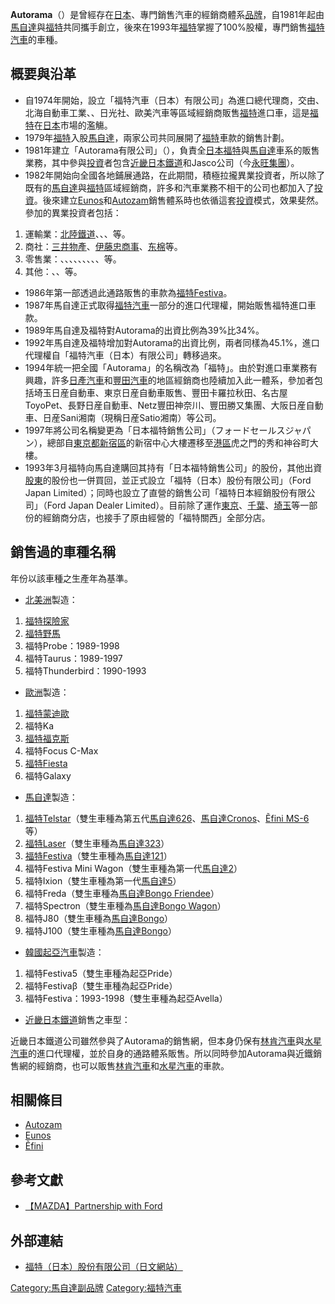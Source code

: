 '''Autorama'''（{{lang-ja|オートラマ}}）是曾經存在[[日本|日本]]、專門銷售汽車的經銷商體系[[品牌|品牌]]，自1981年起由[[馬自達|馬自達]]與[[福特汽車|福特]]共同攜手創立，後來在1993年[[福特汽車|福特]]掌握了100%股權，專門銷售[[福特汽車|福特汽車]]的車種。

== 概要與沿革 ==
* 自1974年開始，設立「福特汽車（日本）有限公司」為進口總代理商，交由{{link-ja|近鐵汽車|近鉄モータース}}、北海自動車工業、{{link-ja|龜井汽車|カメイ}}、日光社、歐美汽車等區域經銷商販售[[福特汽車|福特]]進口車，這是[[福特汽車|福特]]在[[日本|日本]]市場的濫觴。
* 1979年[[福特汽車|福特]]入股[[馬自達|馬自達]]，兩家公司共同展開了[[福特汽車|福特]]車款的銷售計劃。
* 1981年建立「Autorama有限公司」（{{lang-ja|株式会社オートラマ}}），負責全[[日本|日本]][[福特汽車|福特]]與[[馬自達|馬自達]]車系的販售業務，其中參與[[投資|投資]]者包含[[近畿日本鐵道|近畿日本鐵道]]和Jasco公司（今[[永旺集團|永旺集團]]）。
* 1982年開始向全國各地鋪展通路，在此期間，積極拉攏異業投資者，所以除了既有的[[馬自達|馬自達]]與[[福特汽車|福特]]區域經銷商，許多和汽車業務不相干的公司也都加入了[[投資|投資]]。後來建立[[Eunos|Eunos]]和[[Autozam|Autozam]]銷售體系時也依循這套[[投資|投資]]模式，效果斐然。參加的異業投資者包括：
#運輸業：[[北陸鐵道|北陸鐵道]]、{{link-ja|滋賀交通公司|滋賀交通}}、{{link-ja|中國巴士公司|中国バス}}、{{link-ja|東海汽車公司|東海自動車}}等。
#商社：[[三井物產|三井物產]]、[[伊藤忠商事|伊藤忠商事]]、[[东棉|东棉]]等。
#零售業：{{link-ja|原信零售|アクシアル リテイリング}}、{{link-ja|丸悅公司|マルエツ}}、{{link-ja|富士連鎖超市|フジ (チェーンストア)}}、{{link-ja|丸中連鎖超市|マルナカ (チェーンストア)}}、{{link-ja|京葉連鎖超市|ケーヨー}}、{{link-ja|超級大榮連鎖超市|スーパー大栄}}、{{link-ja|泉屋連鎖超市|イズミヤ}}、{{link-ja|霞連鎖超市カスミ}}、{{link-ja|永旺公司|イオン (企業)}}、{{link-ja|岩石連鎖量販店|カンセキ}}等。
#其他：{{link-ja|共同石油公司|ジャパンエナジー}}、{{link-ja|吉田產業|吉田産業}}、{{link-ja|前田製作所 (長野縣)|前田製作所 (長野県)|前田製作所}}等。
* 1986年第一部透過此通路販售的車款為[[福特Festiva|福特Festiva]]。
* 1987年馬自達正式取得[[福特汽車|福特汽車]]一部分的進口代理權，開始販售福特進口車款。
* 1989年馬自達及福特對Autorama的出資比例為39%比34%。
* 1992年馬自達及福特增加對Autorama的出資比例，兩者同樣為45.1%，進口代理權自「福特汽車（日本）有限公司」轉移過來。
* 1994年統一把全國「Autorama」的名稱改為「福特」。由於對進口車業務有興趣，許多[[日產汽車|日產汽車]]和[[豐田汽車|豐田汽車]]的地區經銷商也陸續加入此一體系，參加者包括埼玉日産自動車、東京日産自動車販售、豐田卡羅拉秋田、名古屋ToyoPet、長野日産自動車、Netz豐田神奈川、豐田勝又集團、大阪日産自動車、日産Sani湘南（現稱日産Satio湘南）等公司。
* 1997年將公司名稱變更為「日本福特銷售公司」（{{ja}}フォードセールスジャパン），總部自[[東京都|東京都]][[新宿區|新宿區]]的新宿中心大樓遷移至[[港區_(東京都)|港區]]虎之門的秀和神谷町大樓。
*1993年3月福特向馬自達購回其持有「日本福特銷售公司」的股份，其他出資[[股東|股東]]的股份也一併買回，並正式設立「福特（日本）股份有限公司」（Ford Japan Limited）；同時也設立了直營的銷售公司「福特日本經銷股份有限公司」（Ford Japan Dealer Limited）。目前除了運作[[東京都|東京]]、[[千葉縣|千葉]]、[[埼玉縣|埼玉]]等一部份的經銷商分店，也接手了原由{{link-ja|泉屋連鎖超市|イズミヤ}}經營的「福特關西」全部分店。

== 銷售過的車種名稱 ==
年份以該車種之生產年為基準。
* [[北美洲|北美洲]]製造：
# [[福特探險家|福特探險家]]
# [[福特野馬|福特野馬]]
# 福特Probe：1989-1998
# 福特Taurus：1989-1997
# 福特Thunderbird：1990-1993

* [[歐洲|歐洲]]製造：
# [[福特蒙迪歐|福特蒙迪歐]]
# 福特Ka
# [[福特福克斯|福特福克斯]]
# 福特Focus C-Max
# [[福特Fiesta|福特Fiesta]]
# 福特Galaxy

* [[馬自達|馬自達]]製造：
# [[福特Telstar|福特Telstar]]（雙生車種為第五代[[馬自達626|馬自達626]]、[[馬自達Cronos|馬自達Cronos]]、[[Ẽfini_MS-6|Ẽfini MS-6]]等）
# [[福特Laser|福特Laser]]（雙生車種為[[馬自達323|馬自達323]]）
# [[福特Festiva|福特Festiva]]（雙生車種為[[馬自達121|馬自達121]]）
# 福特Festiva Mini Wagon（雙生車種為第一代[[馬自達2|馬自達2]]）
# 福特Ixion（雙生車種為第一代[[馬自達5|馬自達5]]）
# 福特Freda（雙生車種為[[馬自達Bongo_Friendee|馬自達Bongo Friendee]]）
# 福特Spectron（雙生車種為[[馬自達Bongo|馬自達Bongo Wagon]]）
# 福特J80（雙生車種為[[馬自達Bongo|馬自達Bongo]]）
# 福特J100（雙生車種為[[馬自達Bongo|馬自達Bongo]]）

* [[韓國|韓國]][[起亞汽車|起亞汽車]]製造：
# 福特Festiva5（雙生車種為起亞Pride）
# 福特Festivaβ（雙生車種為起亞Pride）
# 福特Festiva：1993-1998（雙生車種為起亞Avella）

* [[近畿日本鐵道|近畿日本鐵道]]銷售之車型：
近畿日本鐵道公司雖然參與了Autorama的銷售網，但本身仍保有[[林肯汽車|林肯汽車]]與[[林肯汽車#水星時代|水星汽車]]的進口代理權，並於自身的通路體系販售。所以同時參加Autorama與近鐵銷售網的經銷商，也可以販售[[林肯汽車|林肯汽車]]和[[林肯汽車#水星時代|水星汽車]]的車款。

== 相關條目 ==
* [[Autozam|Autozam]]
* [[Eunos|Eunos]]
* [[Ẽfini|Ẽfini]]

== 參考文獻 ==
* {{en}}[https://web.archive.org/web/20101203104817/http://www.mazda.com/profile/outline/library/2010/pdf/p27.pdf 【MAZDA】Partnership with Ford]
{{reflist}}

== 外部連結 ==
* [https://web.archive.org/web/20140115093553/http://www.ford.co.jp/ 福特（日本）股份有限公司（日文網站）]

[[Category:馬自達副品牌|Category:馬自達副品牌]]
[[Category:福特汽車|Category:福特汽車]]